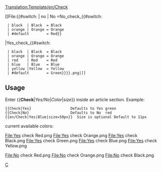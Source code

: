 <noinclude>[[Translation:Template/en/Check]]</noinclude><noinclude>

</noinclude>
<includeonly>
[[File:{{#switch: {{{1|}}} | no | No =No_check_{{#switch: {{{2|}}} 
  | black  | Black  = Black 
  | orange | Orange = Orange 
  | #default        = Red}}
|Yes_check_{{#switch: {{{2|}}} 
  | black  | Black  = Black 
  | orange | Orange = Orange 
  | red    | Red    = Red 
  | blue   | Blue   = Blue 
  | yellow |Yellow  = Yellow
  | #default        = Green}}}}.png|{{{size|11px}}}]]</includeonly><noinclude>

==Usage==
Enter <nowiki>{{</nowiki>'''Check'''|''Yes/No''|''Color''|''size''<nowiki>}}</nowiki> inside an article section. Example:
<pre>
{{Check|Yes}                  Defaults to Yes green
{{Check|No}                   Defaults to No  red
{{en/Check|Yes|Blue|size=50px}}  Size is optional Default to 11px
</pre>

current available colors:

<gallery widths=30px heights=30px perrow=7 caption="Yes check">
File:Yes check Red.png
File:Yes check Orange.png
File:Yes check Black.png
File:Yes check Green.png
File:Yes check Blue.png
File:Yes check Yellow.png
</gallery>

<gallery widths=30px heights=30px perrow=7 caption="No check">
File:No check Red.png
File:No check Orange.png
File:No check Black.png
</gallery>


[[Category:en/Templates|C]]
</noinclude>